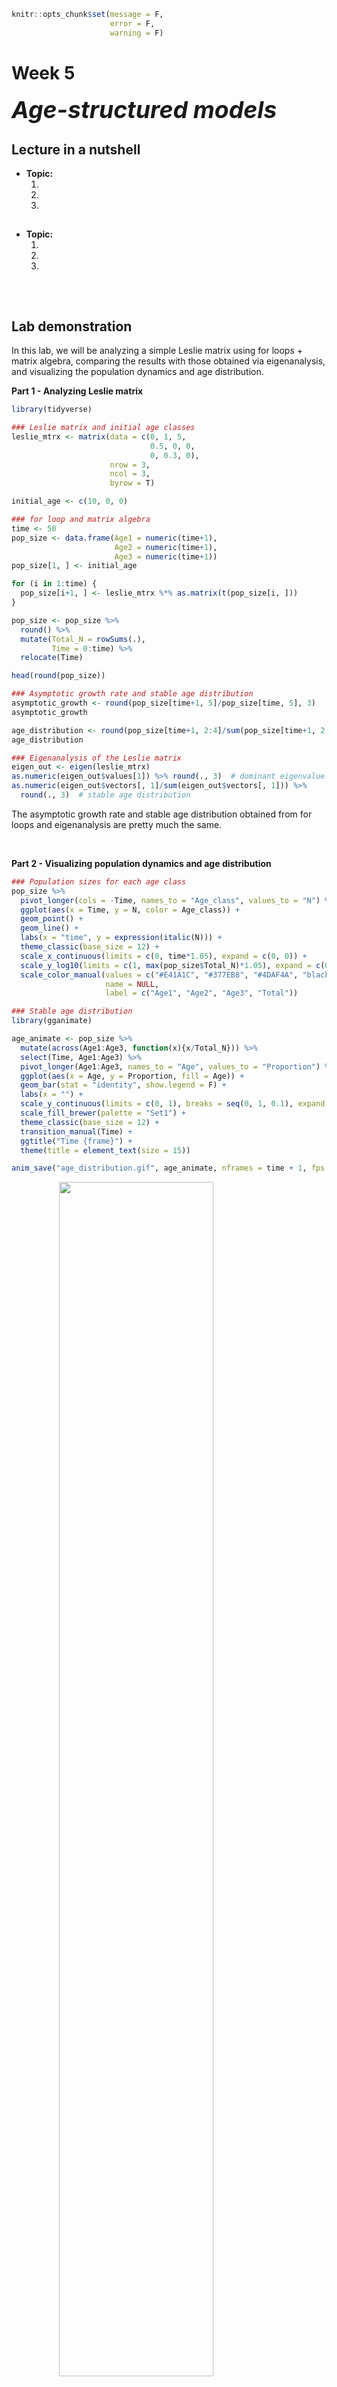 ```r
knitr::opts_chunk$set(message = F, 
                      error = F, 
                      warning = F)

```

# Week 5 {-} 
<div style = "font-size: 28pt"> **_Age-structured models_**</div>

## Lecture in a nutshell {-}

* **Topic:**
    1. 
    2. 
    3. 
    
<div style="height:1px ;"><br></div>

* **Topic:**
    1. 
    2. 
    3.

<div style="height:1px ;"><br></div>    
<br>

## Lab demonstration {-}

In this lab, we will be analyzing a simple Leslie matrix using for loops + matrix algebra, comparing the results with those obtained via eigenanalysis, and visualizing the population dynamics and age distribution.

**Part 1 - Analyzing Leslie matrix**

```r
library(tidyverse)

### Leslie matrix and initial age classes
leslie_mtrx <- matrix(data = c(0, 1, 5,
                               0.5, 0, 0,
                               0, 0.3, 0),
                      nrow = 3, 
                      ncol = 3,
                      byrow = T)

initial_age <- c(10, 0, 0)

### for loop and matrix algebra
time <- 50
pop_size <- data.frame(Age1 = numeric(time+1),
                       Age2 = numeric(time+1),
                       Age3 = numeric(time+1))
pop_size[1, ] <- initial_age

for (i in 1:time) {
  pop_size[i+1, ] <- leslie_mtrx %*% as.matrix(t(pop_size[i, ]))
}

pop_size <- pop_size %>% 
  round() %>%
  mutate(Total_N = rowSums(.), 
         Time = 0:time) %>%
  relocate(Time)

head(round(pop_size)) 

### Asymptotic growth rate and stable age distribution 
asymptotic_growth <- round(pop_size[time+1, 5]/pop_size[time, 5], 3)
asymptotic_growth

age_distribution <- round(pop_size[time+1, 2:4]/sum(pop_size[time+1, 2:4]), 3)
age_distribution

### Eigenanalysis of the Leslie matrix
eigen_out <- eigen(leslie_mtrx)
as.numeric(eigen_out$values[1]) %>% round(., 3)  # dominant eigenvalue
as.numeric(eigen_out$vectors[, 1]/sum(eigen_out$vectors[, 1])) %>% 
  round(., 3)  # stable age distribution

```

The asymptotic growth rate and stable age distribution obtained from for loops and eigenanalysis are pretty much the same.

<br>

**Part 2 - Visualizing population dynamics and age distribution**

```r
### Population sizes for each age class
pop_size %>%
  pivot_longer(cols = -Time, names_to = "Age_class", values_to = "N") %>%
  ggplot(aes(x = Time, y = N, color = Age_class)) + 
  geom_point() + 
  geom_line() + 
  labs(x = "time", y = expression(italic(N))) +
  theme_classic(base_size = 12) +
  scale_x_continuous(limits = c(0, time*1.05), expand = c(0, 0)) +
  scale_y_log10(limits = c(1, max(pop_size$Total_N)*1.05), expand = c(0, 0)) + 
  scale_color_manual(values = c("#E41A1C", "#377EB8", "#4DAF4A", "black"),
                     name = NULL,
                     label = c("Age1", "Age2", "Age3", "Total"))

### Stable age distribution
library(gganimate)

age_animate <- pop_size %>% 
  mutate(across(Age1:Age3, function(x){x/Total_N})) %>%
  select(Time, Age1:Age3) %>%
  pivot_longer(Age1:Age3, names_to = "Age", values_to = "Proportion") %>%
  ggplot(aes(x = Age, y = Proportion, fill = Age)) + 
  geom_bar(stat = "identity", show.legend = F) +
  labs(x = "") +
  scale_y_continuous(limits = c(0, 1), breaks = seq(0, 1, 0.1), expand = c(0, 0)) +
  scale_fill_brewer(palette = "Set1") + 
  theme_classic(base_size = 12) + 
  transition_manual(Time) + 
  ggtitle("Time {frame}") + 
  theme(title = element_text(size = 15))

anim_save("age_distribution.gif", age_animate, nframes = time + 1, fps = 4, width = 5, height = 4, units = "in", res = 300)

```

<style>
.center {
  display: block;
  margin-left: auto;
  margin-right: auto;
  width: 70%;
}
</style>

<img src="./age_distribution.gif" class="center"/>

<br>

**Part 3 - In-class exercise: Analyzing population matrix of common teasel**

[Common teasel (_Dipsacus sylvestris_)](https://en.wikipedia.org/wiki/Dipsacus_fullonum) is a herbaceous plant commonly found in abandoned fields and meadows in North America. It has a complex life cycle consisting of various stages. The seeds may lie dormant for one or two years. Seeds that germinate form small rosettes, which will gradually transit into medium and eventually large rosettes. These rosettes (all three sizes) may remain in the same stage for years before entering the next stage. After undergoing vernalization, large rosettes will form stalks and flower in the upcoming summer, set seeds once, and die. Occasionally, the flowering plants will produce seeds that directly germinate into small/medium/large rosettes without entering dormancy.

Here is a transition diagram for the teasel. Please convert this diagram into a stage-based transition matrix (Lefkovitch matrix) and derive the asymptotic growth rate $\lambda$ in R. 

<img src="./Teasel Diagram.png" width= "100%"/>

<br>

**Part 4 - Advanced topic: Incorporating density-dependence into Leslie matrix **

The cell values in a standard Leslie matrix are fixed and independent of population density, leading to an exponential population growth. This assumption can be relaxed by incorporating density-dependence into the transitions (survival probability, fecundity). Here, we will include negative density-dependence for the fecundity of individuals in Age3 class and see how this might affect the long-term population dynamics.

```r
### Leslie matrix, initial age classes, and carrying capacity
leslie_mtrx <- matrix(data = c(0, 1, 5,
                               0.5, 0, 0,
                               0, 0.3, 0),
                      nrow = 3, 
                      ncol = 3,
                      byrow = T)

initial_age <- c(10, 0, 0)
K <- 300

### for loop and matrix algebra
time <- 150
pop_size_dens_dep <- data.frame(Age1 = numeric(time+1),
                                Age2 = numeric(time+1),
                                Age3 = numeric(time+1))
pop_size_dens_dep[1, ] <- initial_age

for (i in 1:time) {
  N <- sum(pop_size_dens_dep[i, ])  # the current population size
  leslie_mtrx_dens_dep <- leslie_mtrx
  
  # negative density-dependence for the fecundity of individuals in Age3 class
  ifelse((1-N/K) > 0,  
         leslie_mtrx_dens_dep[1, 3] <- leslie_mtrx_dens_dep[1, 3]*(1-N/K),
         leslie_mtrx_dens_dep[1, 3] <- 0)   
  
  pop_size_dens_dep[i+1, ] <- leslie_mtrx_dens_dep %*% as.matrix(t(pop_size_dens_dep[i, ]))
}

pop_size_dens_dep <- pop_size_dens_dep %>% 
  round() %>%
  mutate(Total_N = rowSums(.), 
         Time = 0:time) %>%
  relocate(Time)

head(round(pop_size_dens_dep)) 

### Age distribution
age_distribution_dens_dep <- round(pop_size_dens_dep[time+1, 2:4]/sum(pop_size_dens_dep[time+1, 2:4]), 3)
age_distribution_dens_dep

### Total population size
pop_size_dens_dep %>%
  pivot_longer(cols = -Time, names_to = "Age_class", values_to = "N") %>%
  ggplot(aes(x = Time, y = N, color = Age_class)) + 
  geom_point() + 
  geom_line() + 
  labs(x = "time", y = expression(italic(N))) +
  theme_classic(base_size = 12) +
  scale_x_continuous(limits = c(0, time*1.05), expand = c(0, 0)) +
  scale_y_continuous(limits = c(0, max(pop_size_dens_dep$Total_N)*1.05), expand = c(0, 0)) + 
    scale_color_manual(values = c("#E41A1C", "#377EB8", "#4DAF4A", "black"),
                     name = NULL,
                     label = c("Age1", "Age2", "Age3", "Total"))

### Stable age distribution
age_animate_dens_dep <- pop_size_dens_dep %>% 
  mutate(across(Age1:Age3, function(x){x/Total_N})) %>%
  select(Time, Age1:Age3) %>%
  pivot_longer(Age1:Age3, names_to = "Age", values_to = "Proportion") %>%
  ggplot(aes(x = Age, y = Proportion, fill = Age)) + 
  geom_bar(stat = "identity", show.legend = F) +
  labs(x = "") +
  scale_y_continuous(limits = c(0, 1), breaks = seq(0, 1, 0.1), expand = c(0, 0)) +
  scale_fill_brewer(palette = "Set1") + 
  theme_classic(base_size = 12) + 
  transition_manual(Time) + 
  ggtitle("Time {frame}") + 
  theme(title = element_text(size = 15))

anim_save("age_distribution_dens_dep.gif", age_animate_dens_dep, nframes = time + 1, fps = 4, width = 5, height = 4, units = "in", res = 300)

```

<img src="./age_distribution_dens_dep.gif" class="center"/>

<br>

**Part 5 - COM(P)ADRE: A global database of population matrices**

[COM(P)ADRE](https://compadre-db.org/ExploreDatabase) is an online repository containing matrix population models on hundreds of plants, animals, algae, fungi, bacteria, and viruses around the world, as well as their associated metadata. Take a look at the website: You will be exploring the population dynamics of a species (of your choice) in your assignment!

<br>

## Additional readings {-}

<br>
<br>
<br>
<br>
<br>

## Assignments {-}

[Age-Structured Models](./Assignments/Week5_Age-Structured Models.pdf){target="_blank"}


